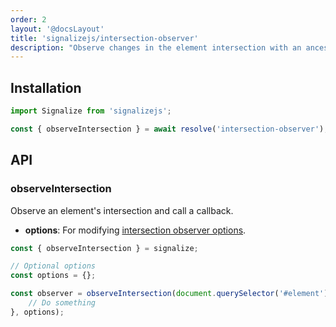 ```yaml
---
order: 2
layout: '@docsLayout'
title: 'signalizejs/intersection-observer'
description: "Observe changes in the element intersection with an ancestor element or with the document's viewport."
---
```


## Installation
<ImportMapDependencies module="intersection-observer" />

```js
import Signalize from 'signalizejs';

const { observeIntersection } = await resolve('intersection-observer');
```

## API

### observeIntersection
Observe an element's intersection and call a callback.
- **options**: For modifying [intersection observer options](https://developer.mozilla.org/en-US/docs/Web/API/Intersection_Observer_API#creating_an_intersection_observer).

```js
const { observeIntersection } = signalize;

// Optional options
const options = {};

const observer = observeIntersection(document.querySelector('#element'), () => {
	// Do something
}, options);
```
